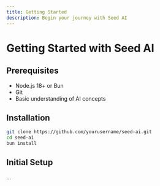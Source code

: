 ```yaml
---
title: Getting Started
description: Begin your journey with Seed AI
---
```


# Getting Started with Seed AI

## Prerequisites
- Node.js 18+ or Bun
- Git
- Basic understanding of AI concepts

## Installation

```bash
git clone https://github.com/yourusername/seed-ai.git
cd seed-ai
bun install
```

## Initial Setup

... 
